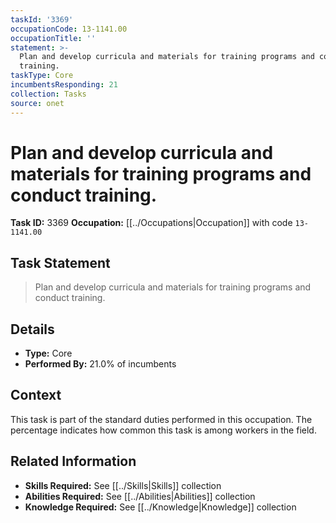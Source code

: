 ```yaml
---
taskId: '3369'
occupationCode: 13-1141.00
occupationTitle: ''
statement: >-
  Plan and develop curricula and materials for training programs and conduct
  training.
taskType: Core
incumbentsResponding: 21
collection: Tasks
source: onet
---
```

# Plan and develop curricula and materials for training programs and conduct training.

**Task ID:** 3369
**Occupation:** [[../Occupations|Occupation]] with code `13-1141.00`

## Task Statement

> Plan and develop curricula and materials for training programs and conduct training.

## Details

- **Type:** Core
- **Performed By:** 21.0% of incumbents

## Context

This task is part of the standard duties performed in this occupation. The percentage indicates how common this task is among workers in the field.

## Related Information

- **Skills Required:** See [[../Skills|Skills]] collection
- **Abilities Required:** See [[../Abilities|Abilities]] collection
- **Knowledge Required:** See [[../Knowledge|Knowledge]] collection
